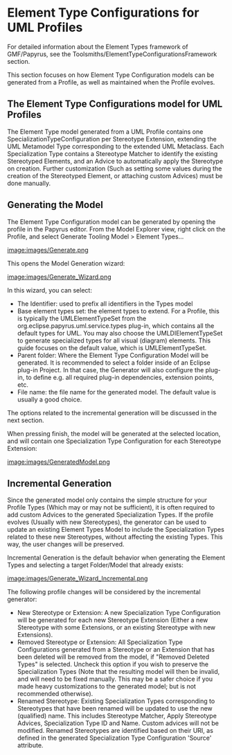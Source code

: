 = Element Type Configurations for UML Profiles =

For detailed information about the Element Types framework of GMF/Papyrus, see the Toolsmiths/ElementTypeConfigurationsFramework section.

This section focuses on how Element Type Configuration models can be generated from a Profile, as well as maintained when the Profile evolves.

== The Element Type Configurations model for UML Profiles ==

The Element Type model generated from a UML Profile contains one SpecializationTypeConfiguration per Stereotype Extension, extending the UML Metamodel Type corresponding to the extended UML Metaclass. Each Specialization Type contains a Stereotype Matcher to identify the existing Stereotyped Elements, and an Advice to automatically apply the Stereotype on creation. Further customization (Such as setting some values during the creation of the Stereotyped Element, or attaching custom Advices) must be done manually.

== Generating the Model ==

The Element Type Configuration model can be generated by opening the profile in the Papyrus editor. From the Model Explorer view, right click on the Profile, and select Generate Tooling Model > Element Types...

[[image:images/Generate.png]]

This opens the Model Generation wizard:

[[image:images/Generate_Wizard.png]]

In this wizard, you can select:

* The Identifier: used to prefix all identifiers in the Types model
* Base element types set: the element types to extend. For a Profile, this is typically the UMLElementTypeSet from the org.eclipse.papyrus.uml.service.types plug-in, which contains all the default types for UML. You may also choose the UMLDIElementTypeSet to generate specialized types for all visual (diagram) elements. This guide focuses on the default value, which is UMLElementTypeSet.
* Parent folder: Where the Element Type Configuration Model will be generated. It is recommended to select a folder inside of an Eclipse plug-in Project. In that case, the Generator will also configure the plug-in, to define e.g. all required plug-in dependencies, extension points, etc.
* File name: the file name for the generated model. The default value is usually a good choice.

The options related to the incremental generation will be discussed in the next section.

When pressing finish, the model will be generated at the selected location, and will contain one Specialization Type Configuration for each Stereotype Extension:

[[image:images/GeneratedModel.png]]

== Incremental Generation ==

Since the generated model only contains the simple structure for your Profile Types (Which may or may not be sufficient), it is often required to add custom Advices to the generated Specialization Types. If the profile evolves (Usually with new Stereotypes), the generator can be used to update an existing Element Types Model to include the Specialization Types related to these new Stereotypes, without affecting the existing Types. This way, the user changes will be preserved.

Incremental Generation is the default behavior when generating the Element Types and selecting a target Folder/Model that already exists:

[[image:images/Generate_Wizard_Incremental.png]]

The following profile changes will be considered by the incremental generator:

* New Stereotype or Extension: A new Specialization Type Configuration will be generated for each new Stereotype Extension (Either a new Stereotype with some Extensions, or an existing Stereotype with new Extensions).
* Removed Stereotype or Extension: All Specialization Type Configurations generated from a Stereotype or an Extension that has been deleted will be removed from the model, if "Removed Deleted Types" is selected. Uncheck this option if you wish to preserve the Specialization Types (Note that the resulting model will then be invalid, and will need to be fixed manually. This may be a safer choice if you made heavy customizations to the generated model; but is not recommended otherwise).
* Renamed Stereotype: Existing Specialization Types corresponding to Stereotypes that have been renamed will be updated to use the new (qualified) name. This includes Stereotype Matcher, Apply Stereotype Advices, Specialization Type ID and Name. Custom advices will not be modified. Renamed Stereotypes are identified based on their URI, as defined in the generated Specialization Type Configuration 'Source' attribute.

